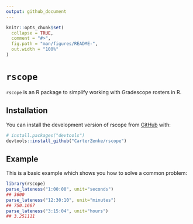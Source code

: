 ```yaml
---
output: github_document
---
```


<!-- README.md is generated from README.Rmd. Please edit that file -->

```r
knitr::opts_chunk$set(
  collapse = TRUE,
  comment = "#>",
  fig.path = "man/figures/README-",
  out.width = "100%"
)
```

# `rscope`

<!-- badges: start -->
<!-- badges: end -->

`rscope` is an R package to simplify working with Gradescope rosters in R.

## Installation

You can install the development version of rscope from [GitHub](https://github.com/) with:

``` r
# install.packages("devtools")
devtools::install_github("CarterZenke/rscope")
```

## Example

This is a basic example which shows you how to solve a common problem:

```r
library(rscope)
parse_lateness("1:00:00", unit="seconds")
## 3600
parse_lateness("12:30:10", unit="minutes")
## 750.1667
parse_lateness("3:15:04", unit="hours")
## 3.251111
```
